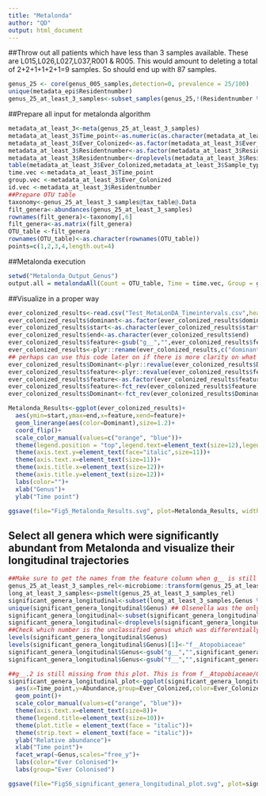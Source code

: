 ---
title: "Metalonda"
author: "QD"
output: html_document
---

##Throw out all patients which have less than 3 samples available. These are L015,L026,L027,L037,R001 & R005. This would amount to deleting a total of 2+2+1+1+2+1=9 samples. So should end up with 87 samples.
```{r}
genus_25 <- core(genus_005_samples,detection=0, prevalence = 25/100)
unique(metadata_epi$Residentnumber)
genus_25_at_least_3_samples<-subset_samples(genus_25,!(Residentnumber %in% c("L015","L026","R001")))
```
##Prepare all input for metalonda algorithm
```{r}
metadata_at_least_3<-meta(genus_25_at_least_3_samples)
metadata_at_least_3$Time_point<-as.numeric(as.character(metadata_at_least_3$Time_point))
metadata_at_least_3$Ever_Colonized<-as.factor(metadata_at_least_3$Ever_Colonized)
metadata_at_least_3$Residentnumber<-as.factor(metadata_at_least_3$Residentnumber)
metadata_at_least_3$Residentnumber<-droplevels(metadata_at_least_3$Residentnumber)
table(metadata_at_least_3$Ever_Colonized,metadata_at_least_3$Sample_type)
time.vec <-metadata_at_least_3$Time_point
group.vec <-metadata_at_least_3$Ever_Colonized
id.vec <-metadata_at_least_3$Residentnumber
##Prepare OTU table
taxonomy<-genus_25_at_least_3_samples@tax_table@.Data
filt_genera<-abundances(genus_25_at_least_3_samples)
rownames(filt_genera)<-taxonomy[,6]
filt_genera<-as.matrix(filt_genera)
OTU_table <-filt_genera
rownames(OTU_table)<-as.character(rownames(OTU_table))
points=c(1,2,3,4,length.out=4)
```
##Metalonda execution
```{r}
setwd("Metalonda_Output_Genus")
output.all = metalondaAll(Count = OTU_table, Time = time.vec, Group = group.vec,ID = id.vec, n.perm =1000, fit.method = "nbinomial", num.intervals = 3,parall = FALSE, pvalue.threshold=0.05,adjust.method = "BH", time.unit = "Time_point",norm.method = "median_ratio", prefix = "Test", ylabel = "Read Counts", col = c("black","green"))
```
##Visualize in a proper way
```{r}
ever_colonized_results<-read.csv("Test_MetaLonDA_Timeintervals.csv",header=TRUE, sep=",", as.is=TRUE)
ever_colonized_results$dominant<-as.factor(ever_colonized_results$dominant)
ever_colonized_results$start<-as.character(ever_colonized_results$start)
ever_colonized_results$end<-as.character(ever_colonized_results$end)
ever_colonized_results$feature<-gsub("g__","",ever_colonized_results$feature)
ever_colonized_results<-plyr::rename(ever_colonized_results,c("dominant"="Dominant"))
## perhaps can use this code later on if there is more clarity on what to include metalonda_symptom_groups$feature<-fct_relevel(metalonda_symptom_groups$feature,"Lachnospiraceae_ND3007_group","Escherichia-Shigella","Bilophila","Barnesiella","Allisonella")
ever_colonized_results$Dominant<-plyr::revalue(ever_colonized_results$Dominant,c("Ever"="Ever Colonised","Never"="Never Colonised"))
ever_colonized_results$feature<-plyr::revalue(ever_colonized_results$feature,c(".2"="Atopobiaceae"))
ever_colonized_results$feature<-as.factor(ever_colonized_results$feature)
ever_colonized_results$feature<-fct_rev(ever_colonized_results$feature)
ever_colonized_results$Dominant<-fct_rev(ever_colonized_results$Dominant)

Metalonda_Results<-ggplot(ever_colonized_results)+
  aes(ymin=start,ymax=end,x=feature,xend=feature)+
  geom_linerange(aes(color=Dominant),size=1.2)+
  coord_flip()+
  scale_color_manual(values=c("orange", "blue"))+
  theme(legend.position = "top",legend.text=element_text(size=12),legend.title=element_text(size=12))+
  theme(axis.text.y=element_text(face="italic",size=11))+
  theme(axis.text.x=element_text(size=11))+
  theme(axis.title.x=element_text(size=12))+
  theme(axis.title.y=element_text(size=12))+
  labs(color="")+
  xlab("Genus")+
  ylab("Time point")

ggsave(file="Fig5_Metalonda_Results.svg", plot=Metalonda_Results, width=12, height=8,dpi=1600)
```
## Select all genera which were significantly abundant from Metalonda and visualize their longitudinal trajectories
```{r}
##Make sure to get the names from the feature column when g__ is still included, as this is how they are written in the phylo
genus_25_at_least_3_samples_rel<-microbiome::transform(genus_25_at_least_3_samples,"compositional")
long_at_least_3_samples<-psmelt(genus_25_at_least_3_samples_rel)
significant_genera_longitudinal<-subset(long_at_least_3_samples,Genus %in% c("g__Escherichia-Shigella","g__Blautia","g__[Clostridium]_innocuum_group","g__.2","g__Ruminiclostridium_9","g__Dorea","g__Negativibacillus","g__Sellimonas","g__[Eubacterium]_xylanophilum_group","g__[Eubacterium]_brachy_group","g__Bacteroides","g__Eubacterium","g__DTU089","g__Lachnospiraceae_ND3007_group")|Family=="f__Atopobiaceae")
unique(significant_genera_longitudinal$Genus) ## Olsenella was the only other Atopobiaceae present next to the differentially abundant nonclassified genus, so take out Olsenella
significant_genera_longitudinal<-subset(significant_genera_longitudinal,Genus!="g__Olsenella")
significant_genera_longitudinal<-droplevels(significant_genera_longitudinal)
##Check which number is the unclassified genus which was differentially abundant
levels(significant_genera_longitudinal$Genus)
levels(significant_genera_longitudinal$Genus)[1]<-"f__Atopobiaceae"
significant_genera_longitudinal$Genus<-gsub("g__","",significant_genera_longitudinal$Genus)
significant_genera_longitudinal$Genus<-gsub("f__","",significant_genera_longitudinal$Genus)

##g__.2 is still missing from this plot. This is from f__Atopobiaceae/OTU nr 322282298 and unclassified at genus level. So also include this one separately
significant_genera_longitudinal_plot<-ggplot(significant_genera_longitudinal)+
  aes(x=Time_point,y=Abundance,group=Ever_Colonized,color=Ever_Colonized)+
  geom_point()+
  scale_color_manual(values=c("orange", "blue"))+
  theme(axis.text.x=element_text(size=8))+
  theme(legend.title=element_text(size=10))+
  theme(plot.title = element_text(face = "italic"))+
  theme(strip.text = element_text(face = "italic"))+
  ylab("Relative abundance")+
  xlab("Time point")+
  facet_wrap(~Genus,scales="free_y")+
  labs(color="Ever Colonised")+
  labs(group="Ever Colonised")

ggsave(file="FigS6_significant_genera_longitudinal_plot.svg", plot=significant_genera_longitudinal_plot, width=12, height=8,dpi=1600)
                                  
```